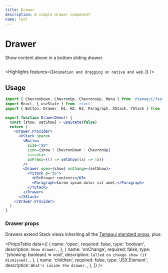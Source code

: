 ```yaml
---
title: Drawer
description: A simple drawer component
name: text
---
```


# Drawer

<Description>Show content above in a bottom sliding drawer.</Description>

<HeroContainer resetTheme>
  <DrawerDemo />
</HeroContainer>

```jsx hero template=Drawer

```

<Highlights features={[`Animation and dragging on native and web.`]} />

## Usage

```jsx
import { ChevronDown, ChevronUp, ChevronsUp, Menu } from '@tamagui/feather-icons'
import React, { useState } from 'react'
import { Button, Drawer, H1, H2, H3, Paragraph, XStack, YStack } from 'tamagui'

export function DrawerDemo() {
  const [show, setShow] = useState(false)
  return (
    <Drawer.Provider>
      <XStack space>
        <Button
          size="$8"
          icon={show ? ChevronDown : ChevronUp}
          circular
          onPress={() => setShow((x) => !x)}
        />
        <Drawer open={show} onChange={setShow}>
          <YStack p="$6">
            <H3>Drawer contents</H3>
            <Paragraph>Lorem ipsum dolor sit amet.</Paragraph>
          </YStack>
        </Drawer>
      </XStack>
    </Drawer.Provider>
  )
}

```

### Drawer props

Drawers extend Stack views inheriting all the [Tamagui standard props](/docs/intro/props), plus:

<PropsTable
  data={[
    {
      name: 'open',
      required: false,
      type: 'boolean',
      description: `Show drawer.`,
    },
    {
      name: 'onChange',
      required: false,
      type: '(showing: boolean) => void',
      description: `Called on change show (if dismissed).`,
    },
    {
      name: 'children',
      required: false,
      type: 'JSX.Element',
      description: `What's inside the drawer.`,
    },
  ]}
/>

